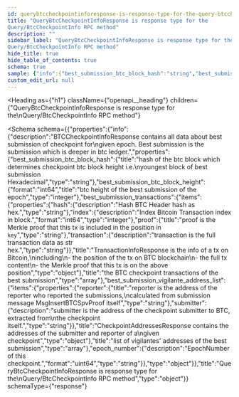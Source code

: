 ```yaml
---
id: querybtccheckpointinforesponse-is-response-type-for-the-query-btccheckpointinfo-rpc-method
title: "QueryBtcCheckpointInfoResponse is response type for the
Query/BtcCheckpointInfo RPC method"
description: ""
sidebar_label: "QueryBtcCheckpointInfoResponse is response type for the
Query/BtcCheckpointInfo RPC method"
hide_title: true
hide_table_of_contents: true
schema: true
sample: {"info":{"best_submission_btc_block_hash":"string","best_submission_btc_block_height":0,"best_submission_transactions":[{"hash":"string","index":0,"proof":"string","transaction":"string"}],"best_submission_vigilante_address_list":[{"reporter":"string","submitter":"string"}],"epoch_number":"string"}}
custom_edit_url: null
---
```



<Heading
  as={"h1"}
  className={"openapi__heading"}
  children={"QueryBtcCheckpointInfoResponse is response type for the\nQuery/BtcCheckpointInfo RPC method"}
>
</Heading>





<Schema
  schema={{"properties":{"info":{"description":"BTCCheckpointInfoResponse contains all data about best submission of checkpoint for\ngiven epoch. Best submission is the submission which is deeper in btc ledger.","properties":{"best_submission_btc_block_hash":{"title":"hash of the btc block which determines checkpoint btc block height i.e.\nyoungest block of best submission Hexadecimal","type":"string"},"best_submission_btc_block_height":{"format":"int64","title":"btc height of the best submission of the epoch","type":"integer"},"best_submission_transactions":{"items":{"properties":{"hash":{"description":"Hash BTC Header hash as hex.","type":"string"},"index":{"description":"Index Bitcoin Transaction index in block.","format":"int64","type":"integer"},"proof":{"title":"proof is the Merkle proof that this tx is included in the position in `key`","type":"string"},"transaction":{"description":"transaction is the full transaction data as str hex.","type":"string"}},"title":"TransactionInfoResponse is the info of a tx on Bitcoin,\nincluding\n- the position of the tx on BTC blockchain\n- the full tx content\n- the Merkle proof that this tx is on the above position","type":"object"},"title":"the BTC checkpoint transactions of the best submission","type":"array"},"best_submission_vigilante_address_list":{"items":{"properties":{"reporter":{"title":"reporter is the address of the reporter who reported the submissions,\ncalculated from submission message MsgInsertBTCSpvProof itself","type":"string"},"submitter":{"description":"submitter is the address of the checkpoint submitter to BTC, extracted from\nthe checkpoint itself.","type":"string"}},"title":"CheckpointAddressesResponse contains the addresses of the submitter and reporter of a\ngiven checkpoint","type":"object"},"title":"list of vigilantes' addresses of the best submission","type":"array"},"epoch_number":{"description":"EpochNumber of this checkpoint.","format":"uint64","type":"string"}},"type":"object"}},"title":"QueryBtcCheckpointInfoResponse is response type for the\nQuery/BtcCheckpointInfo RPC method","type":"object"}}
  schemaType={"response"}
>
  
</Schema>
            